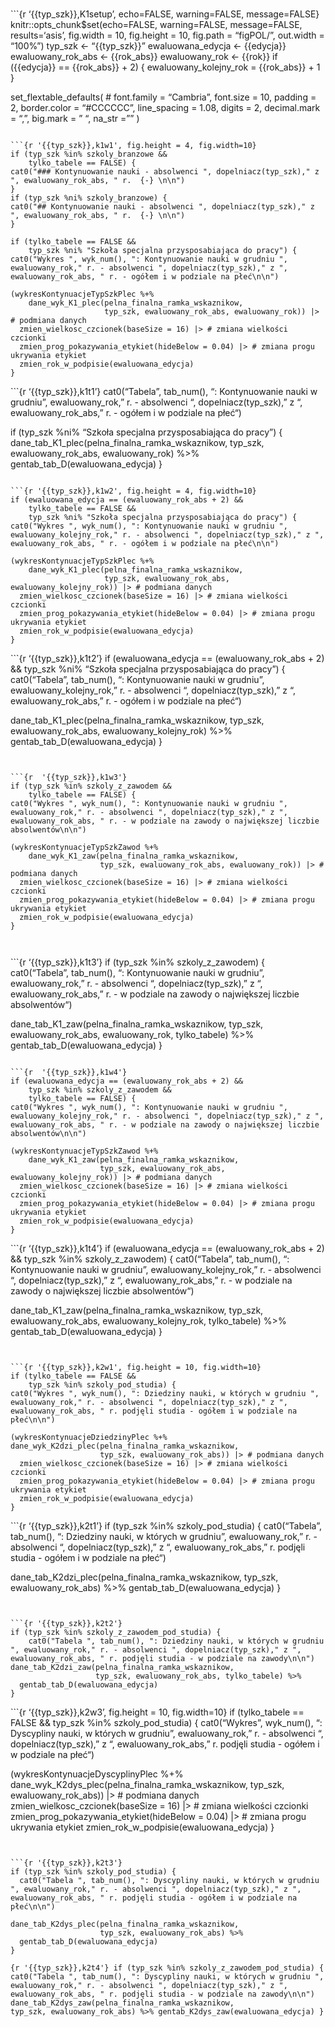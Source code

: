 <br> <br> <br>

```{r '{{typ_szk}},K1setup', echo=FALSE, warning=FALSE, message=FALSE}
knitr::opts_chunk$set(echo=FALSE, warning=FALSE, message=FALSE, results='asis', 
                      fig.width = 10, fig.height = 10, fig.path = "figPOL/", 
                      out.width = "100%")
typ_szk <-  "{{typ_szk}}"
ewaluowana_edycja <- {{edycja}}
ewaluowany_rok_abs <- {{rok_abs}}
ewaluowany_rok <- {{rok}}
if ({{edycja}} == {{rok_abs}} + 2) {
  ewaluowany_kolejny_rok = {{rok_abs}} + 1
}

set_flextable_defaults(
#  font.family = "Cambria",
  font.size = 10,
  padding = 2,
  border.color = "#CCCCCC",
  line_spacing = 1.08,
  digits = 2,
  decimal.mark = ",",
  big.mark = " ",
  na_str = "<na>"
)
```

```{r '{{typ_szk}},k1w1', fig.height = 4, fig.width=10}
if (typ_szk %in% szkoly_branzowe &&
    tylko_tabele == FALSE) {
cat0("### Kontynuowanie nauki - absolwenci ", dopelniacz(typ_szk)," z ", ewaluowany_rok_abs, " r.  {-} \n\n")
}
if (typ_szk %ni% szkoly_branzowe) {
cat0("## Kontynuowanie nauki - absolwenci ", dopelniacz(typ_szk)," z ", ewaluowany_rok_abs, " r.  {-} \n\n")
}

if (tylko_tabele == FALSE &&
    typ_szk %ni% "Szkoła specjalna przysposabiająca do pracy") {
cat0("Wykres ", wyk_num(), ": Kontynuowanie nauki w grudniu ", ewaluowany_rok," r. - absolwenci ", dopelniacz(typ_szk)," z ", ewaluowany_rok_abs, " r. - ogółem i w podziale na płeć\n\n")

(wykresKontynuacjeTypSzkPlec %+%
    dane_wyk_K1_plec(pelna_finalna_ramka_wskaznikow, 
                     typ_szk, ewaluowany_rok_abs, ewaluowany_rok)) |> # podmiana danych
  zmien_wielkosc_czcionek(baseSize = 16) |> # zmiana wielkości czcionki
  zmien_prog_pokazywania_etykiet(hideBelow = 0.04) |> # zmiana progu ukrywania etykiet
  zmien_rok_w_podpisie(ewaluowana_edycja)
}
```

```{r '{{typ_szk}},k1t1'}
cat0("Tabela ", tab_num(), ": Kontynuowanie nauki w grudniu ", ewaluowany_rok," r. - absolwenci ", dopelniacz(typ_szk)," z ", ewaluowany_rok_abs, " r. - ogółem i w podziale na płeć\n\n")

if (typ_szk %ni% "Szkoła specjalna przysposabiająca do pracy") {  
dane_tab_K1_plec(pelna_finalna_ramka_wskaznikow, 
                 typ_szk, ewaluowany_rok_abs, ewaluowany_rok) %>%
  gentab_tab_D(ewaluowana_edycja)
}
```

```{r '{{typ_szk}},k1w2', fig.height = 4, fig.width=10}
if (ewaluowana_edycja == (ewaluowany_rok_abs + 2) &&
    tylko_tabele == FALSE &&
    typ_szk %ni% "Szkoła specjalna przysposabiająca do pracy") {
cat0("Wykres ", wyk_num(), ": Kontynuowanie nauki w grudniu ", ewaluowany_kolejny_rok," r. - absolwenci ", dopelniacz(typ_szk)," z ", ewaluowany_rok_abs, " r. - ogółem i w podziale na płeć\n\n")

(wykresKontynuacjeTypSzkPlec %+%
    dane_wyk_K1_plec(pelna_finalna_ramka_wskaznikow, 
                     typ_szk, ewaluowany_rok_abs, ewaluowany_kolejny_rok)) |> # podmiana danych
  zmien_wielkosc_czcionek(baseSize = 16) |> # zmiana wielkości czcionki
  zmien_prog_pokazywania_etykiet(hideBelow = 0.04) |> # zmiana progu ukrywania etykiet
  zmien_rok_w_podpisie(ewaluowana_edycja)
}
```

```{r '{{typ_szk}},k1t2'}
if (ewaluowana_edycja == (ewaluowany_rok_abs + 2) &&
    typ_szk %ni% "Szkoła specjalna przysposabiająca do pracy") {
cat0("Tabela ", tab_num(), ": Kontynuowanie nauki w grudniu ", ewaluowany_kolejny_rok," r. - absolwenci ", dopelniacz(typ_szk)," z ", ewaluowany_rok_abs, " r. - ogółem i w podziale na płeć\n\n")
  
dane_tab_K1_plec(pelna_finalna_ramka_wskaznikow, 
                 typ_szk, ewaluowany_rok_abs, ewaluowany_kolejny_rok) %>%
  gentab_tab_D(ewaluowana_edycja)
}
```


```{r  '{{typ_szk}},k1w3'}
if (typ_szk %in% szkoly_z_zawodem &&
    tylko_tabele == FALSE) {
cat0("Wykres ", wyk_num(), ": Kontynuowanie nauki w grudniu ", ewaluowany_rok," r. - absolwenci ", dopelniacz(typ_szk)," z ", ewaluowany_rok_abs, " r. - w podziale na zawody o największej liczbie absolwentów\n\n")

(wykresKontynuacjeTypSzkZawod %+%
    dane_wyk_K1_zaw(pelna_finalna_ramka_wskaznikow, 
                    typ_szk, ewaluowany_rok_abs, ewaluowany_rok)) |> # podmiana danych
  zmien_wielkosc_czcionek(baseSize = 16) |> # zmiana wielkości czcionki
  zmien_prog_pokazywania_etykiet(hideBelow = 0.04) |> # zmiana progu ukrywania etykiet
  zmien_rok_w_podpisie(ewaluowana_edycja)
}

   
```

```{r '{{typ_szk}},k1t3'}
if (typ_szk %in% szkoly_z_zawodem) {
cat0("Tabela ", tab_num(), ": Kontynuowanie nauki w grudniu ", ewaluowany_rok," r. - absolwenci ", dopelniacz(typ_szk)," z ", ewaluowany_rok_abs, " r. - w podziale na zawody o największej liczbie absolwentów\n\n")

dane_tab_K1_zaw(pelna_finalna_ramka_wskaznikow, 
                typ_szk, ewaluowany_rok_abs, 
                ewaluowany_rok, tylko_tabele) %>%
  gentab_tab_D(ewaluowana_edycja)
}  
```

```{r  '{{typ_szk}},k1w4'}
if (ewaluowana_edycja == (ewaluowany_rok_abs + 2) &&
    typ_szk %in% szkoly_z_zawodem &&
    tylko_tabele == FALSE) {
cat0("Wykres ", wyk_num(), ": Kontynuowanie nauki w grudniu ", ewaluowany_kolejny_rok," r. - absolwenci ", dopelniacz(typ_szk)," z ", ewaluowany_rok_abs, " r. - w podziale na zawody o największej liczbie absolwentów\n\n")

(wykresKontynuacjeTypSzkZawod %+%
    dane_wyk_K1_zaw(pelna_finalna_ramka_wskaznikow, 
                    typ_szk, ewaluowany_rok_abs, ewaluowany_kolejny_rok)) |> # podmiana danych
  zmien_wielkosc_czcionek(baseSize = 16) |> # zmiana wielkości czcionki
  zmien_prog_pokazywania_etykiet(hideBelow = 0.04) |> # zmiana progu ukrywania etykiet
  zmien_rok_w_podpisie(ewaluowana_edycja)
}
```

```{r '{{typ_szk}},k1t4'}
if (ewaluowana_edycja == (ewaluowany_rok_abs + 2) &&
    typ_szk %in% szkoly_z_zawodem) {
cat0("Tabela ", tab_num(), ": Kontynuowanie nauki w grudniu ", ewaluowany_kolejny_rok," r. - absolwenci ", dopelniacz(typ_szk)," z ", ewaluowany_rok_abs, " r. - w podziale na zawody o największej liczbie absolwentów\n\n")

dane_tab_K1_zaw(pelna_finalna_ramka_wskaznikow, 
                typ_szk, ewaluowany_rok_abs, 
                ewaluowany_kolejny_rok, tylko_tabele) %>%
  gentab_tab_D(ewaluowana_edycja)
}
```


```{r '{{typ_szk}},k2w1', fig.height = 10, fig.width=10}
if (tylko_tabele == FALSE &&
    typ_szk %in% szkoly_pod_studia) {
cat0("Wykres ", wyk_num(), ": Dziedziny nauki, w których w grudniu ", ewaluowany_rok," r. - absolwenci ", dopelniacz(typ_szk)," z ", ewaluowany_rok_abs, " r. podjęli studia - ogółem i w podziale na płeć\n\n")

(wykresKontynuacjeDziedzinyPlec %+%
dane_wyk_K2dzi_plec(pelna_finalna_ramka_wskaznikow, 
                    typ_szk, ewaluowany_rok_abs)) |> # podmiana danych
  zmien_wielkosc_czcionek(baseSize = 16) |> # zmiana wielkości czcionki
  zmien_prog_pokazywania_etykiet(hideBelow = 0.04) |> # zmiana progu ukrywania etykiet
  zmien_rok_w_podpisie(ewaluowana_edycja)
}
```


```{r '{{typ_szk}},k2t1'}
if (typ_szk %in% szkoly_pod_studia) {
  cat0("Tabela ", tab_num(), ": Dziedziny nauki, w których w grudniu ", ewaluowany_rok," r. - absolwenci ", dopelniacz(typ_szk)," z ", ewaluowany_rok_abs, " r. podjęli studia - ogółem i w podziale na płeć\n\n")
  
dane_tab_K2dzi_plec(pelna_finalna_ramka_wskaznikow, 
                    typ_szk, ewaluowany_rok_abs) %>%
  gentab_tab_D(ewaluowana_edycja)
}
```


```{r '{{typ_szk}},k2t2'}
if (typ_szk %in% szkoly_z_zawodem_pod_studia) {
    cat0("Tabela ", tab_num(), ": Dziedziny nauki, w których w grudniu ", ewaluowany_rok," r. - absolwenci ", dopelniacz(typ_szk)," z ", ewaluowany_rok_abs, " r. podjęli studia - w podziale na zawody\n\n")
dane_tab_K2dzi_zaw(pelna_finalna_ramka_wskaznikow, 
                   typ_szk, ewaluowany_rok_abs, tylko_tabele) %>%
  gentab_tab_D(ewaluowana_edycja)
}
```



```{r '{{typ_szk}},k2w3', fig.height = 10, fig.width=10}
if (tylko_tabele == FALSE &&
    typ_szk %in% szkoly_pod_studia) {
cat0("Wykres ", wyk_num(), ": Dyscypliny nauki, w których w grudniu ", ewaluowany_rok," r. - absolwenci ", dopelniacz(typ_szk)," z ", ewaluowany_rok_abs, " r. podjęli studia - ogółem i w podziale na płeć\n\n")

(wykresKontynuacjeDyscyplinyPlec %+%
    dane_wyk_K2dys_plec(pelna_finalna_ramka_wskaznikow, 
                        typ_szk, ewaluowany_rok_abs)) |> # podmiana danych
  zmien_wielkosc_czcionek(baseSize = 16) |> # zmiana wielkości czcionki
  zmien_prog_pokazywania_etykiet(hideBelow = 0.04) |> # zmiana progu ukrywania etykiet
  zmien_rok_w_podpisie(ewaluowana_edycja)
}
```


```{r '{{typ_szk}},k2t3'}
if (typ_szk %in% szkoly_pod_studia) {
  cat0("Tabela ", tab_num(), ": Dyscypliny nauki, w których w grudniu ", ewaluowany_rok," r. - absolwenci ", dopelniacz(typ_szk)," z ", ewaluowany_rok_abs, " r. podjęli studia - ogółem i w podziale na płeć\n\n")
  
dane_tab_K2dys_plec(pelna_finalna_ramka_wskaznikow, 
                    typ_szk, ewaluowany_rok_abs) %>%
  gentab_tab_D(ewaluowana_edycja)
}
```


```{r '{{typ_szk}},k2t4'}
if (typ_szk %in% szkoly_z_zawodem_pod_studia) {
    cat0("Tabela ", tab_num(), ": Dyscypliny nauki, w których w grudniu ", ewaluowany_rok," r. - absolwenci ", dopelniacz(typ_szk)," z ", ewaluowany_rok_abs, " r. podjęli studia - w podziale na zawody\n\n")
dane_tab_K2dys_zaw(pelna_finalna_ramka_wskaznikow, 
                   typ_szk, ewaluowany_rok_abs) %>%
gentab_K2dys_zaw(ewaluowana_edycja)
}
```

